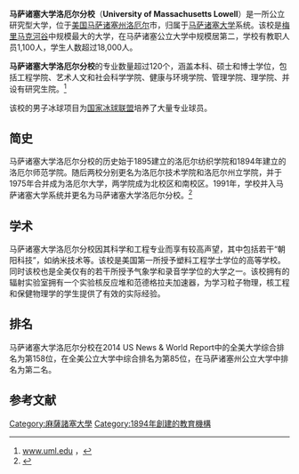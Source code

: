 {{Infobox university
|image          = UMass-Lowell logo.svg
|name           = 麻薩諸塞大學洛厄爾分校<br>University of Massachusetts Lowell
|established    = 1894年 
|image_name     = UMass-Lowell logo.svg
|type           = [[公立大學|公立大學]] 
|chancellor     = Jacqueline Moloney
|city           = [[洛厄尔|洛厄尔]]
|state          = [[马萨诸塞州|马萨诸塞州]] 
|country        = [[美國|美國]] 
|students       = 18,365
|staff          = 1.080
|faculty        = 1,112
|campus         = [[市區|市區]] - 150英畝
|mascot         = Rowdy the [[Osprey|River Hawk]]
|nickname       = [[Osprey|River Hawks]]
|colors         = Persian Red {{color box|#CC3333}}<br />Pigment Blue{{color box|#333399}}<br />White {{color box|white}}
|website        = [http://www.uml.edu www.uml.edu] 
}}
'''马萨诸塞大学洛厄尔分校'''（'''University of Massachusetts Lowell'''）是一所公立研究型大学，位于[[美国|美国]][[马萨诸塞州|马萨诸塞州]][[洛厄尔|洛厄尔]]市，归属于[[马萨诸塞大学|马萨诸塞大学]]系统。该校是[[梅里马克河|梅里马克河谷]]中规模最大的大学，在马萨诸塞公立大学中规模居第二，学校有教职人员1,100人，学生人数超过18,000人。

'''马萨诸塞大学洛厄尔分校'''的专业数量超过120个，涵盖本科、硕士和博士学位，包括工程学院、艺术人文和社会科学学院、健康与环境学院、管理学院、理学院、并设有研究生院。<ref name="">[http://www.uml.edu/about/aboutinterimpage.html www.uml.edu] {{webarchive|url=https://web.archive.org/web/20110903035517/http://www.uml.edu/about/aboutinterimpage.html |date=2011-09-03 }}，</ref>

该校的男子冰球项目为[[国家冰球联盟|国家冰球联盟]]培养了大量专业球员。

==简史==
马萨诸塞大学洛厄尔分校的历史始于1895建立的洛厄尔纺织学院和1894年建立的洛厄尔师范学院。随后两校分别更名为洛厄尔技术学院和洛厄尔州立学院，并于1975年合并成为洛厄尔大学，两学院成为北校区和南校区。1991年，学校并入马萨诸塞大学系统并更名为马萨诸塞大学洛厄尔分校。<ref>{{cite journal
|title=A University's Mission: Responding to Community Needs
|author=Paul W. Rahmeier
|journal=Education
|url=http://www.questia.com/googleScholar.qst;jsessionid=38537C565230AFAF2FBD0C68C6CDDF25.inst2_2b?docId=5001330176
|volume=118
|year=1998
}}</ref>

==学术==
马萨诸塞大学洛厄尔分校因其科学和工程专业而享有较高声望，其中包括若干“朝阳科技”，如纳米技术等。该校是美国第一所授予塑料工程学士学位的高等学校。同时该校也是全美仅有的若干所授予气象学和录音学学位的大学之一。该校拥有的辐射实验室拥有一个实验核反应堆和范德格拉夫加速器，为学习粒子物理，核工程和保健物理学的学生提供了有效的实际经验。

==排名==
马萨诸塞大学洛厄尔分校在2014 US News & World Report中的全美大学综合排名为第158位，在全美公立大学中综合排名为第85位，在马萨诸塞州公立大学中排名为第二名。

==参考文献==
{{reflist}}

[[Category:麻薩諸塞大學|Category:麻薩諸塞大學]]
[[Category:1894年創建的教育機構|Category:1894年創建的教育機構]]